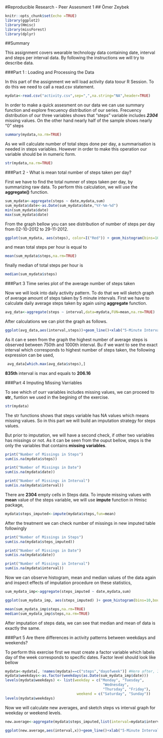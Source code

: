 #Reproducible Research - Peer Assesment 1 
## Ömer Zeybek 

```r
knitr::opts_chunk$set(echo =TRUE)
library(ggplot2)
library(Hmisc)
library(missForest)
library(dplyr)
```

##Summary 

This assignment covers wearable technology data containing date, interval and steps per interval data. By following the instructions we will try to describe data.

###Part 1 : Loading and Processing the Data 

In this part of the assignment we will load activity data toour R Session. To do this we need to call a read.csv statement.   

```r
mydata<-read.csv("activity.csv",sep=",",na.string="NA",header=TRUE)
```

In order to make a quick assesment on our data we can use summary function and explore frecuency distribution of our series. Frecuency distribution of our three variables shows that "steps" variable includes _**2304**_ missing values. On the other hand nearly half of the sample shows nearly "0" steps 

```r
summary(mydata,na.rm=TRUE)
```

As we will calculate number of total steps done per day, a summarisation is needed in steps variables. However in order to make this operation our variable should be in numeric form.

```r
str(mydata,na.rm=TRUE)
```

###Part 2 - What is mean total number of steps taken per day?

First we have to find the total numner of steps taken per day, by summarizing raw data. To perform this calculation, we will use the __aggregate()__ function.  

```r
sum_mydata<-aggregate(steps ~ date,mydata,sum)
sum_mydata$date<-as.Date(sum_mydata$date,"%Y-%m-%d")
min(sum_mydata$date)
max(sum_mydata$date)
```

From the graph bellow you can see distribution of number of steps per day from 02-10-2012 to 29-11-2012. 

```r
ggplot(sum_mydata, aes(steps), color=I("Red")) + geom_histogram(bins=10,boundary=3)+ylab("Total Number of  Steps per Day")+xlab("Days")
```

and mean total steps per hour is equal to 

```r
mean(sum_mydata$steps,na.rm=TRUE)
```

finally median of total steps per hour is 

```r
median(sum_mydata$steps)
```

###Part 3 Time series plot of the average number of steps taken

Now we will look into daily activity pattern. To do that we will sketch graph of average amount of steps taken by 5 minute intervals. First we have to calculate daily average steps taken by again using __aggregate__ function.

```r
avg_data<-aggregate(steps ~ interval,data=mydata,FUN=mean,na.rm=TRUE)
```

After calculations we can plot the graph as follows. 

```r
ggplot(avg_data,aes(interval,steps))+geom_line()+xlab("5-Minute Intervals")+ylab("Average Number of Steps per Interval")
```

As it can e  seen from the graph the highest number of average steps is observed between 750th and 1000th interval. Bu if we want to see the exact interval which corresponds to highest number of steps taken, the following expression can be used,

```r
 avg_data[which.max(avg_data$steps),]
```

__835th__ interval is max and equals to __206.16__

###Part 4 Imputing Missing Varriables

To see which of ourr variables includes missing values, we can proceed to __str___ funtion we used in the begining of the exercise. 

```r
str(mydata)
```

The str functions shows that steps variable has NA values which means missing values. So in this part we will build an imputation strategy for steps values. 

But prior to imputation, we will have a second check, if other two variables has missings  or not. As it can be seen from the ouput bellow, steps is the only the variables that contains __missing variables__. 

```r
print("Number of Missings in Steps")
sum(is.na(mydata$steps))

print("Number of Missings in Date")
sum(is.na(mydata$date))

print("Number of Missings in Interval")
sum(is.na(mydata$interval))

```

There are __2304__ empty cells in Steps data. To impute missing values with __mean__ value of the steps variable, we will use __impute__ function in Hmisc package, 

```r
mydata$steps_imputed<-impute(mydata$steps,fun=mean)
```

After the treatment we can check number of missings in new imputed table followingly 

```r
print("Number of Missings in Steps")
sum(is.na(mydata$steps_imputed))

print("Number of Missings in Date")
sum(is.na(mydata$date))

print("Number of Missings in Interval")
sum(is.na(mydata$interval))
```
Now we can observe histogram, mean and median values of the data again and inspect effects of imputation procedure on these statistics,

```r
sum_mydata_imp<-aggregate(steps_imputed ~ date,mydata,sum)

ggplot(sum_mydata_imp, aes(steps_imputed) )+ geom_histogram(bins=10,boundary=3)+ylab("Total Number of  Steps per Day")+xlab("Days")

```

```r
mean(sum_mydata_imp$steps,na.rm=TRUE)
median(sum_mydata_imp$steps,na.rm=TRUE)

```

After imputation of steps data, we can see that median and mean of data is exactly the same. 

###Part 5 Are there differences in activity patterns between weekdays and weekends?

To perform this exercise first we must create a factor variable which labels day of the week corresponds to specific dates. Factor level should look like bellow

```r
mydata<-mydata[, !names(mydata)==c("steps","dayofweek")] #Here after, I will move with imputed steps data, I don't need raw data. 
mydata$weekdays<-as.factor(weekdays(as.Date(sum_mydata_imp$date)))
levels(mydata$weekdays) <- list(weekday = c("Monday", "Tuesday",
                                             "Wednesday", 
                                             "Thursday", "Friday"),
                                 weekend = c("Saturday", "Sunday"))
levels(mydata$weekdays)

```

Now we will calculate new averages, and sketch steps vs interval graph for weekday or weekend levels. 

```r
new.average<-aggregate(mydata$steps_imputed,list(interval=mydata$interval,weekdays=mydata$weekdays),FUN=mean)

ggplot(new.average,aes(interval,x))+geom_line()+xlab("5-Minute Intervals")+ylab("Average Number of Steps per Interval")+facet_grid(weekdays~.)

```


